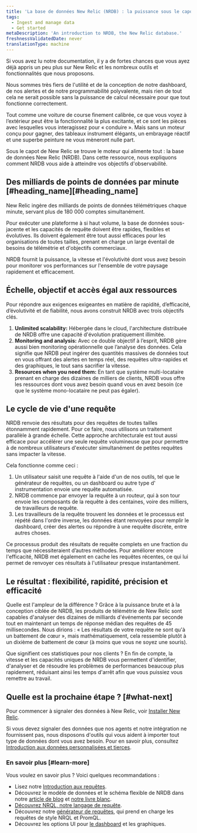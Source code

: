 ```yaml
---
title: 'La base de données New Relic (NRDB) : la puissance sous le capot'
tags:
  - Ingest and manage data
  - Get started
metaDescription: 'An introduction to NRDB, the New Relic database.'
freshnessValidatedDate: never
translationType: machine
---
```


Si vous avez lu notre documentation, il y a de fortes chances que vous ayez déjà appris un peu plus sur New Relic et les nombreux outils et fonctionnalités que nous proposons.

Nous sommes très fiers de l&apos;utilité et de la conception de notre dashboard, de nos alertes et de notre programmabilité polyvalente, mais rien de tout cela ne serait possible sans la puissance de calcul nécessaire pour que tout fonctionne correctement.

Tout comme une voiture de course finement calibrée, ce que vous voyez à l’extérieur peut être la fonctionnalité la plus excitante, et ce sont les pièces avec lesquelles vous interagissez pour « conduire ». Mais sans un moteur conçu pour gagner, des tableaux instrument élégants, un embrayage réactif et une superbe peinture ne vous mèneront nulle part.

Sous le capot de New Relic se trouve le moteur qui alimente tout : la base de données New Relic (NRDB). Dans cette ressource, nous expliquons comment NRDB vous aide à atteindre vos objectifs d&apos;observabilité.

## Des milliards de points de données par minute [#heading\_name][#heading_name]

New Relic ingère des milliards de points de données télémétriques chaque minute, servant plus de 180 000 comptes simultanément.

Pour exécuter une plateforme à si haut volume, la base de données sous-jacente et les capacités de requête doivent être rapides, flexibles et évolutives. Ils doivent également être tout aussi efficaces pour les organisations de toutes tailles, prenant en charge un large éventail de besoins de télémétrie et d&apos;objectifs commerciaux.

NRDB fournit la puissance, la vitesse et l&apos;évolutivité dont vous avez besoin pour monitorer vos performances sur l&apos;ensemble de votre paysage rapidement et efficacement.

## Échelle, objectif et accès égal aux ressources

Pour répondre aux exigences exigeantes en matière de rapidité, d’efficacité, d’évolutivité et de fiabilité, nous avons construit NRDB avec trois objectifs clés.

1. <DNT>**Unlimited scalability:**</DNT> Hébergée dans le cloud, l&apos;architecture distribuée de NRDB offre une capacité d&apos;évolution pratiquement illimitée.
2. <DNT>**Monitoring and analysis:**</DNT> Avec ce double objectif à l’esprit, NRDB gère aussi bien monitoring opérationnelle que l’analyse des données. Cela signifie que NRDB peut ingérer des quantités massives de données tout en vous offrant des alertes en temps réel, des requêtes ultra-rapides et des graphiques, le tout sans sacrifier la vitesse.
3. <DNT>**Resources when you need them:**</DNT> En tant que système multi-locataire prenant en charge des dizaines de milliers de clients, NRDB vous offre les ressources dont vous avez besoin quand vous en avez besoin (ce que le système mono-locataire ne peut pas égaler).

## Le cycle de vie d&apos;une requête

NRDB renvoie des résultats pour des requêtes de toutes tailles étonnamment rapidement. Pour ce faire, nous utilisons un traitement parallèle à grande échelle. Cette approche architecturale est tout aussi efficace pour accélérer une seule requête volumineuse que pour permettre à de nombreux utilisateurs d&apos;exécuter simultanément de petites requêtes sans impacter la vitesse.

Cela fonctionne comme ceci :

1. Un utilisateur saisit une requête à l&apos;aide d&apos;un de nos outils, tel que le générateur de requêtes, ou un dashboard ou autre type d&apos; instrumentation envoie une requête automatisée.
2. NRDB commence par envoyer la requête à un routeur, qui à son tour envoie les composants de la requête à des centaines, voire des milliers, de travailleurs de requête.
3. Les travailleurs de la requête trouvent les données et le processus est répété dans l&apos;ordre inverse, les données étant renvoyées pour remplir le dashboard, créer des alertes ou répondre à une requête discrète, entre autres choses.

Ce processus produit des résultats de requête complets en une fraction du temps que nécessiteraient d’autres méthodes. Pour améliorer encore l&apos;efficacité, NRDB met également en cache les requêtes récentes, ce qui lui permet de renvoyer ces résultats à l&apos;utilisateur presque instantanément.

## Le résultat : flexibilité, rapidité, précision et efficacité

Quelle est l&apos;ampleur de la différence ? Grâce à la puissance brute et à la conception ciblée de NRDB, les produits de télémétrie de New Relic sont capables d&apos;analyser des dizaines de milliards d&apos;événements par seconde tout en maintenant un temps de réponse médian des requêtes de 45 millisecondes. Nous dirions : « Les résultats de votre requête ne sont qu&apos;à un battement de cœur », mais mathématiquement, cela ressemble plutôt à un dixième de battement de cœur (à moins que vous ne soyez une souris).

Que signifient ces statistiques pour nos clients ? En fin de compte, la vitesse et les capacités uniques de NRDB vous permettent d&apos;identifier, d&apos;analyser et de résoudre les problèmes de performances beaucoup plus rapidement, réduisant ainsi les temps d&apos;arrêt afin que vous puissiez vous remettre au travail.

## Quelle est la prochaine étape ? [#what-next]

Pour commencer à signaler des données à New Relic, voir [Installer New Relic](/docs/new-relic-solutions/new-relic-one/install-configure/install-new-relic).

Si vous devez signaler des données que nos agents et notre intégration ne fournissent pas, nous disposons d&apos;outils qui vous aident à importer tout type de données dont vous avez besoin. Pour en savoir plus, consultez [Introduction aux données personnalisées et tierces](/docs/telemetry-data-platform/custom-data/intro-custom-data).

### En savoir plus [#learn-more]

Vous voulez en savoir plus ? Voici quelques recommandations :

* Lisez notre [Introduction aux requêtes](/docs/query-your-data/explore-query-data/get-started/introduction-querying-new-relic-data).
* Découvrez le modèle de données et le schéma flexible de NRDB dans notre [article de blog](https://blog.newrelic.com/product-news/nrdb-design-principles/) et [notre livre blanc](https://newrelic.com/resources/white-papers/inside-nrdb-flexible-unified-database).
* [Découvrez NRQL, notre langage de requête](/docs/query-your-data/nrql-new-relic-query-language/get-started/introduction-nrql-new-relics-query-language).
* Découvrez notre [générateur de requêtes](/docs/query-your-data/explore-query-data/query-builder/use-advanced-nrql-mode-query-data), qui prend en charge les requêtes de style NRQL et PromQL.
* Découvrez les options UI pour [le dashboard](/docs/query-your-data/explore-query-data/dashboards/introduction-dashboards) et les graphiques.